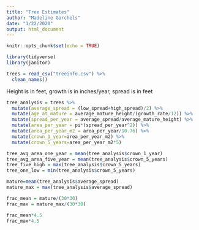 ```yaml
---
title: "Tree Estimates"
author: "Madeline Gorchels"
date: "1/22/2020"
output: html_document
---
```


```r
knitr::opts_chunk$set(echo = TRUE)
```

```r
library(tidyverse)
library(janitor)
```

```r
trees = read_csv("treeinfo.csv") %>% 
  clean_names()
```
Height is in feet, growth is in inches/year, spread is in feet


```r
tree_analysis = trees %>% 
  mutate(average_spread = (low_spread+high_spread)/2) %>% 
  mutate(age_at_mature = average_mature_height/(growth_rate/12)) %>% 
  mutate(spread_per_year = average_spread/average_mature_height) %>% 
  mutate(area_per_year = pi*(spread_per_year^2)) %>% 
  mutate(area_per_year_m2 = area_per_year/10.76) %>% 
  mutate(crown_1_year=area_per_year_m2) %>% 
  mutate(crown_5_years=area_per_year_m2*5)

tree_avg_area_one_year = mean(tree_analysis$crown_1_year)
tree_avg_area_five_year = mean(tree_analysis$crown_5_years)
tree_five_high = max(tree_analysis$crown_5_years)
tree_one_low = min(tree_analysis$crown_5_years)

mature=mean(tree_analysis$average_spread)
mature_max = max(tree_analysis$average_spread)

frac_mean = mature/(30*30)
frac_max = mature_max/(30*30)

frac_mean*4.5
frac_max*4.5
```

